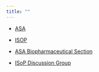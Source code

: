 ```yaml
---
title: ""
---
```


* [ASA](https://www.amstat.org/){target="_blank"}

* [ISOP](http://go-isop.org/){target="_blank"}

* [ASA Biopharmaceutical Section](https://community.amstat.org/communities/community-home?CommunityKey=3259b27b-4df8-4590-9009-17f52d7f0fe7){target="_blank"}

* [ISoP Discussion Group](https://discuss.go-isop.org/){target="_blank"}
